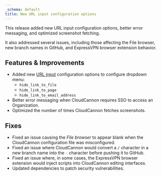 ```yaml
---
_schema: default
title: New URL input configuration options
---
```

This release added new URL input configuration options, better error messaging, and optimized screenshot fetching.

It also addressed several issues, including those affecting the File browser, new branch names in GitHub, and ExpressVPN browser extension behavior.

## Features & Improvements

* Added new [URL input](/documentation/articles/configure-your-url-inputs/) configuration options to configure dropdown menu:
  * `hide_link_to_file`
  * `hide_link_to_page`
  * `hide_link_to_email_address`
* Better error messaging when CloudCannon requires SSO to access an Organization.
* Optimized the number of times CloudCannon fetches screenshots.

## Fixes

* Fixed an issue causing the *File browser* to appear blank when the CloudCannon configuration file was misconfigured.
* Fixed an issue where CloudCannon would convert a `/` character in a new branch name into the `-` character before pushing it to GitHub.
* Fixed an issue where, in some cases, the ExpressVPN browser extension would inject scripts into CloudCannon editing interfaces.
* Updated dependencies to patch security vulnerabilities.
